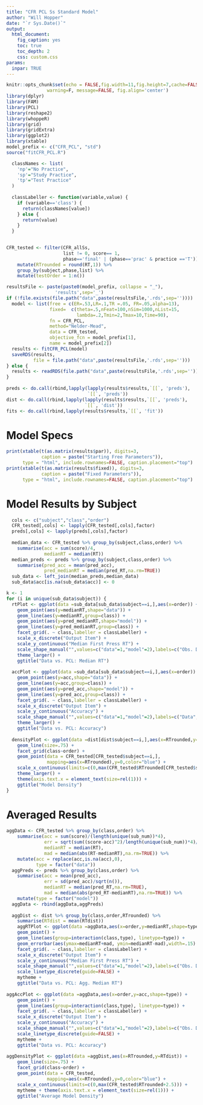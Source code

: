 ```yaml
---
title: "CFR PCL Ss Standard Model"
author: "Will Hopper"
date: "`r Sys.Date()`"
output: 
  html_document:
    fig_caption: yes
    toc: true
    toc_depth: 2
    css: custom.css
params:
  inpar: TRUE
---
```

```r
knitr::opts_chunk$set(echo = FALSE,fig.width=11,fig.height=7,cache=FALSE, 
               warning=F, message=FALSE, fig.align='center')
library(dplyr)
library(FAM)
library(PCL)
library(reshape2)
library(whoppeR)
library(grid)
library(gridExtra)
library(ggplot2)
library(xtable)
model_prefix <- c("CFR_PCL", "std")
source("fitCFR_PCL.R")
```

```r
  classNames <- list(
    'np'="No Practice",
    'sp'="Study Practice",
    'tp'="Test Practice"
  )  
  
  classLabeller <- function(variable,value) {        
    if (variable=='class') {
      return(classNames[value])
    } else {
      return(value)
    }
  }
  
```

```r
CFR_tested <- filter(CFR_allSs,
                     list != 0, score== 1,
                     phase=='final' | (phase=='prac' & practice =='T')) %>%
    mutate(RTrounded = round(RT,1)) %>%
    group_by(subject,phase,list) %>%
    mutate(testOrder = 1:n())
```

```r
resultsFile <- paste(paste0(model_prefix, collapse = "_"),
                  'results',sep='_')
if (!file.exists(file.path("data",paste(resultsFile,'.rds',sep=''))))  {
  model <- list(free = c(ER=.53,LR=.1,TR =.05, FR=.05,alpha=13),
                fixed=  c(theta=.5,nFeat=100,nSim=1000,nList=15,
                          lambda=.2,Tmin=2,Tmax=10,Time=90),                
                fn = CFR_PCL,
                method="Nelder-Mead",
                data = CFR_tested,
                objective_fcn = model_prefix[1],
                name = model_prefix[2])
  results <- fitCFR_PCL(model)
  saveRDS(results,
          file = file.path("data",paste(resultsFile,'.rds',sep='')))  
} else {
  results <- readRDS(file.path("data",paste(resultsFile,'.rds',sep='')))
}
  
preds <- do.call(rbind,lapply(lapply(results$results,`[[`, 'preds'),
                              `[[`, 'preds'))
dist <- do.call(rbind,lapply(lapply(results$results,`[[`, 'preds'),
                             `[[`, 'dist'))
fits <- do.call(rbind,lapply(results$results,`[[`, 'fit'))
```

# Model Specs
```r
print(xtable(t(as.matrix(results$par)), digits=3,
             caption = paste("Starting Free Parameters")),
      type = "html", include.rownames=FALSE, caption.placement="top")
print(xtable(t(as.matrix(results$fixed)), digits=3,
             caption = paste("Fixed Parameters")),
      type = "html", include.rownames=FALSE, caption.placement="top")
```

# Model Results by Subject
```r
  cols <- c("subject","class","order")
  CFR_tested[,cols] <- lapply(CFR_tested[,cols],factor)
  preds[,cols] <- lapply(preds[,cols],factor)
  
  median_data <- CFR_tested %>% group_by(subject,class,order) %>% 
    summarise(acc = sum(score)/4,
              medianRT = median(RT))
  median_preds <- preds %>% group_by(subject,class,order) %>% 
    summarise(pred_acc = mean(pred_acc),
              pred_medianRT = median(pred_RT,na.rm=TRUE))
  sub_data <- left_join(median_preds,median_data)
  sub_data$acc[is.na(sub_data$acc)] <- 0   
```

```r
k <- 1
for (i in unique(sub_data$subject)) {
  rtPlot <- ggplot(data =sub_data[sub_data$subject==i,],aes(x=order)) +
    geom_point(aes(y=medianRT,shape="data")) +
    geom_line(aes(y=medianRT,group=class)) +
    geom_point(aes(y=pred_medianRT,shape="model")) +
    geom_line(aes(y=pred_medianRT,group=class)) + 
    facet_grid(. ~ class,labeller = classLabeller) +
    scale_x_discrete("Output Item") + 
    scale_y_continuous("Median First Press RT") +
    scale_shape_manual("",values=c("data"=1,"model"=2),labels=c("Obs. Data","PCL Model")) + 
    theme_larger() + 
    ggtitle("Data vs. PCL: Median RT")
  
  accPlot <- ggplot(data =sub_data[sub_data$subject==i,],aes(x=order)) +
    geom_point(aes(y=acc,shape="data")) +
    geom_line(aes(y=acc,group=class)) +
    geom_point(aes(y=pred_acc,shape="model")) +
    geom_line(aes(y=pred_acc,group=class)) + 
    facet_grid(. ~ class,labeller = classLabeller) +
    scale_x_discrete("Output Item") + 
    scale_y_continuous("Accuracy") +
    scale_shape_manual("",values=c("data"=1,"model"=2),labels=c("Data","PCL")) + 
    theme_larger() + 
    ggtitle("Data vs. PCL: Accuracy")
  
  densityPlot <- ggplot(data =dist[dist$subject==i,],aes(x=RTrounded,y=RTdist)) + 
    geom_line(size=.75) +
    facet_grid(class~order) +
    geom_point(data = CFR_tested[CFR_tested$subject==i,],
               mapping=aes(x=RTrounded),y=0,color="blue") + 
    scale_x_continuous(limits=c(0,max(CFR_tested$RTrounded[CFR_tested$subject==i]+5))) + 
    theme_larger() + 
    theme(axis.text.x = element_text(size=rel(1))) + 
    ggtitle("Model Density")  
}
```
# Averaged Results
```r
aggData <- CFR_tested %>% group_by(class,order) %>% 
    summarise(acc = sum(score)/(length(unique(sub_num))*4),
              err = sqrt(sum((score-acc)^2)/length(unique(sub_num))*4)/sqrt(length(unique(sub_num))*4),
              medianRT = median(RT),
              mad = median(abs(RT-medianRT),na.rm=TRUE)) %>%
    mutate(acc = replace(acc,is.na(acc),0),
           type = factor("data"))
  aggPreds <- preds %>% group_by(class,order) %>% 
    summarise(acc = mean(pred_acc),
              err = sd(pred_acc)/sqrt(n()),
              medianRT = median(pred_RT,na.rm=TRUE),
              mad = median(abs(pred_RT-medianRT),na.rm=TRUE)) %>%
    mutate(type = factor("model"))
  aggData <- rbind(aggData,aggPreds)
  
  aggDist <- dist %>% group_by(class,order,RTrounded) %>%
    summarise(RTdist = mean(RTdist))
    aggRTPlot <- ggplot(data =aggData,aes(x=order,y=medianRT,shape=type)) +
    geom_point() +
    geom_line(aes(group=interaction(class,type), linetype=type)) +
    geom_errorbar(aes(ymax=medianRT+mad, ymin=medianRT-mad),width=.15) +
    facet_grid(. ~ class,labeller = classLabeller) +
    scale_x_discrete("Output Item") + 
    scale_y_continuous("Median First Press RT") +
    scale_shape_manual("",values=c("data"=1,"model"=2),labels=c("Obs. Data","PCL Model")) + 
    scale_linetype_discrete(guide=FALSE) + 
    mytheme + 
    ggtitle("Data vs. PCL: Agg. Median RT")
  
aggAccPlot <- ggplot(data =aggData,aes(x=order,y=acc,shape=type)) +
    geom_point() +
    geom_line(aes(group=interaction(class,type), linetype=type)) +
    facet_grid(. ~ class,labeller = classLabeller) +
    scale_x_discrete("Output Item") + 
    scale_y_continuous("Accuracy") +
    scale_shape_manual("",values=c("data"=1,"model"=2),labels=c("Obs. Data","PCL Model")) + 
    scale_linetype_discrete(guide=FALSE) + 
    mytheme + 
    ggtitle("Data vs. PCL: Accuracy")
  
aggDensityPlot <- ggplot(data =aggDist,aes(x=RTrounded,y=RTdist)) + 
    geom_line(size=.75) +
    facet_grid(class~order) +
    geom_point(data = CFR_tested,
               mapping=aes(x=RTrounded),y=0,color="blue") + 
    scale_x_continuous(limits=c(0,max(CFR_tested$RTrounded+2.5))) +
    mytheme + theme(axis.text.x = element_text(size=rel(1))) + 
    ggtitle("Average Model Density")  
```
